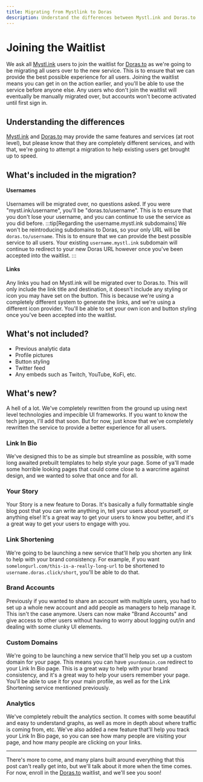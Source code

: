 ```yaml
---
title: Migrating from Mystlink to Doras
description: Understand the differences between Mystl.ink and Doras.to
---
```



<Author client:only author="tommerty" />


# Joining the Waitlist
We ask all [Mystl.ink](https://mystl.ink) users to join the waitlist for [Doras.to](https://doras.to) as we're going to be migrating all users over to the new service. This is to ensure that we can provide the best possible experience for all users. Joining the waitlist means you can get in on the action earlier, and you'll be able to use the service before anyone else. Any users who don't join the waitlist will eventually be manually migrated over, but accounts won't become activated until first sign in.


## Understanding the differences
[Mystl.ink](https://mystl.ink) and [Doras.to](https://doras.to) may provide the same features and services (at root level), but please know that they are completely different services, and with that, we're going to attempt a migration to help existing users get brought up to speed.

## What's included in the migration?
#### Usernames
Usernames will be migrated over, no questions asked. If you were "mystl.ink/username", you'll be "doras.to/username". This is to ensure that you don't lose your username, and you can continue to use the service as you did before.
:::tip[Regarding the username.mystl.ink subdomains]
We won't be reintroducing subdomains to Doras, so your only URL will be `doras.to/username`. This is to ensure that we can provide the best possible service to all users. Your existing `username.mystl.ink` subdomain will continue to redirect to your new Doras URL however once you've been accepted into the waitlist.
:::

#### Links
Any links you had on Mystl.ink will be migrated over to Doras.to. This will only include the link title and destination, it doesn't include any styling or icon you may have set on the button. This is because we're using a completely different system to generate the links, and we're using a different icon provider. You'll be able to set your own icon and button styling once you've been accepted into the waitlist.

## What's not included?
- Previous analytic data
- Profile pictures
- Button styling
- Twitter feed
- Any embeds such as Twitch, YouTube, KoFi, etc.

## What's new?
A hell of a lot. We've completely rewritten from the ground up using next level technologies and impecible UI frameworks. If you want to know the tech jargon, I'll add that soon. But for now, just know that we've completely rewritten the service to provide a better experience for all users.

### Link In Bio
We've designed this to be as simple but streamline as possible, with some long awaited prebuilt templates to help style your page. Some of ya'll made some horrible looking pages that could come close to a warcrime against design, and we wanted to solve that once and for all.

### Your Story
Your Story is a new feature to Doras. It's basically a fully formattable single blog post that you can write anything in, tell your users about yourself, or anything else! It's a great way to get your users to know you better, and it's a great way to get your users to engage with you.

### Link Shortening
We're going to be launching a new service that'll help you shorten any link to help with your brand consistency. For example, if you want `somelongurl.com/this-is-a-really-long-url` to be shortened to `username.doras.click/short`, you'll be able to do that. 

### Brand Accounts
Previously if you wanted to share an account with multiple users, you had to set up a whole new account and add people as managers to help manage it. This isn't the case anymore. Users can now make "Brand Accounts" and give access to other users without having to worry about logging out/in and dealing with some clunky UI elements.

### Custom Domains
We're going to be launching a new service that'll help you set up a custom domain for your page. This means you can have `yourdomain.com` redirect to your Link In Bio page. This is a great way to help with your brand consistency, and it's a great way to help your users remember your page. You'll be able to use it for your main profile, as well as for the Link Shortening service mentioned previously.

### Analytics
We've completely rebuilt the analytics section. It comes with some beautiful and easy to understand graphs, as well as more in depth about where traffic is coming from, etc. We've also added a new feature that'll help you track your Link In Bio page, so you can see how many people are visiting your page, and how many people are clicking on your links.

---
There's more to come, and many plans built around everything that this post can't really get into, but we'll talk about it more when the time comes. For now, enroll in the [Doras.to](https://doras.to) waitlist, and we'll see you soon!